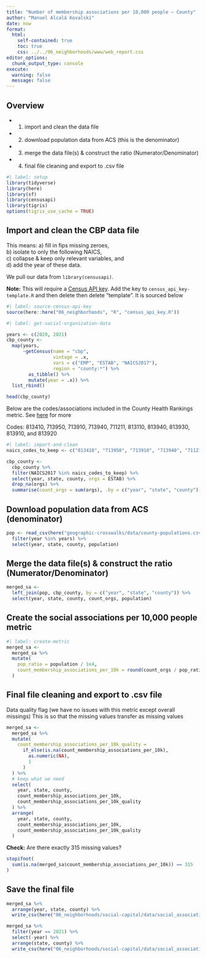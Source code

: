 ```yaml
---
title: "Number of membership associations per 10,000 people — County"
author: "Manuel Alcalá Kovalski"
date: now
format:
  html:
    self-contained: true
    toc: true
    css: ../../06_neighborhoods/www/web_report.css
editor_options: 
  chunk_output_type: console
execute:
  warning: false
  message: false
---
```


## Overview


- (1) import and clean the data file

- (2) download population data from ACS (this is the denominator)

- (3) merge the data file(s) & construct the ratio (Numerator/Denominator)

- (4) final file cleaning and export to .csv file

```r
#| label: setup
library(tidyverse)
library(here)
library(sf)
library(censusapi)
library(tigris)
options(tigris_use_cache = TRUE)
```

## Import and clean the CBP data file

This means: 
a) fill in fips missing zeroes,\
b) isolate to only the following NAICS,\
c) collapse & keep only relevant variables, and\
d) add the year of these data.


We pull our data from `library(censusapi)`. 

**Note:** This will require a [Census API key](https://api.census.gov/data/key_signup.html). Add the key to `census_api_key-template.R` and then delete then delete "template". It is sourced below

```r
#| label: source-census-api-key
source(here::here("06_neighborhoods", "R", "census_api_key.R"))
```


```r
#| label: get-social-organization-data

years <- c(2020, 2021)
cbp_county <-
  map(years, 
      ~getCensus(name = "cbp",
                 vintage = .x,
                 vars = c("EMP", "ESTAB", "NAICS2017"),
                 region = "county:*") %>% 
        as_tibble() %>% 
        mutate(year = .x)) %>% 
  list_rbind()

head(cbp_county)
```

Below are the codes/associations included in the County Health Rankings metric. See [here](https://www.countyhealthrankings.org/explore-health-rankings/county-health-rankings-model/health-factors/social-economic-factors/family-and-social-support/social-associations?year=2022) for more

Codes: 813410, 713950, 713910, 713940, 711211, 813110, 813940, 813930, 813910, and 813920

```r
#| label: import-and-clean
naics_codes_to_keep <- c("813410", "713950", "713910", "713940", "711211", "813110", "813940", "813930", "813910", "813920")

cbp_county <-
  cbp_county %>%
  filter(NAICS2017 %in% naics_codes_to_keep) %>%
  select(year, state, county, orgs = ESTAB) %>%
  drop_na(orgs) %>%
  summarise(count_orgs = sum(orgs), .by = c("year", "state", "county")) 
```


## Download population data from ACS (denominator)

```r
pop <- read_csv(here("geographic-crosswalks/data/county-populations.csv")) %>%
  filter(year %in% years) %>%
  select(year, state, county, population)
```

## Merge the data file(s) & construct the ratio (Numerator/Denominator)

```r
merged_sa <-
  left_join(pop, cbp_county, by = c("year", "state", "county")) %>%
  select(year, state, county, count_orgs, population)
```

## Create the social associations per 10,000 people metric

```r
#| label: create-metric
merged_sa <-
  merged_sa %>%
  mutate(
    pop_ratio = population / 1e4,
    count_membership_associations_per_10k = round(count_orgs / pop_ratio, digits = 1)
  )
```


## Final file cleaning and export to .csv file

Data quality flag (we have no issues with this metric except overall missings) This is so that the missing values transfer as missing values

```r
merged_sa <-
  merged_sa %>%
  mutate(
    count_membership_associations_per_10k_quality =
      if_else(is.na(count_membership_associations_per_10k),
        as.numeric(NA),
        1
      )
  ) %>%
  # keep what we need
  select(
    year, state, county,
    count_membership_associations_per_10k,
    count_membership_associations_per_10k_quality
  ) %>%
  arrange(
    year, state, county,
    count_membership_associations_per_10k,
    count_membership_associations_per_10k_quality
  )
```

**Check:** Are there exactly 315 missing values?

```r
stopifnot(
  sum(is.na(merged_sa$count_membership_associations_per_10k)) == 315
)
```

## Save the final file

```r
merged_sa %>% 
  arrange(year, state, county) %>%
  write_csv(here("06_neighborhoods/social-capital/data/social_associations_all_county.csv"))

merged_sa %>% 
  filter(year == 2021) %>% 
  select(-year) %>% 
  arrange(state, county) %>%
  write_csv(here("06_neighborhoods/social-capital/data/social_associations_2021_county.csv"))
```
